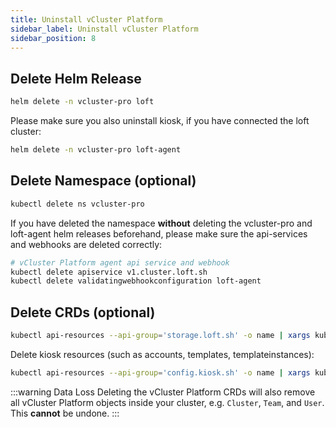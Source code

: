 ```yaml
---
title: Uninstall vCluster Platform
sidebar_label: Uninstall vCluster Platform
sidebar_position: 8
---
```


## Delete Helm Release

```bash
helm delete -n vcluster-pro loft
```

Please make sure you also uninstall kiosk, if you have connected the loft cluster:

```bash
helm delete -n vcluster-pro loft-agent
```

## Delete Namespace (optional)

```bash
kubectl delete ns vcluster-pro
```

If you have deleted the namespace **without** deleting the vcluster-pro and loft-agent helm releases beforehand, please make sure the api-services and webhooks are deleted correctly:

```bash
# vCluster Platform agent api service and webhook
kubectl delete apiservice v1.cluster.loft.sh
kubectl delete validatingwebhookconfiguration loft-agent
```

## Delete CRDs (optional)

```bash
kubectl api-resources --api-group='storage.loft.sh' -o name | xargs kubectl delete crd
```

Delete kiosk resources (such as accounts, templates, templateinstances):

```bash
kubectl api-resources --api-group='config.kiosk.sh' -o name | xargs kubectl delete crd
```

:::warning Data Loss
Deleting the vCluster Platform CRDs will also remove all vCluster Platform objects inside your cluster, e.g. `Cluster`, `Team`, and `User`. This **cannot** be undone.
:::
